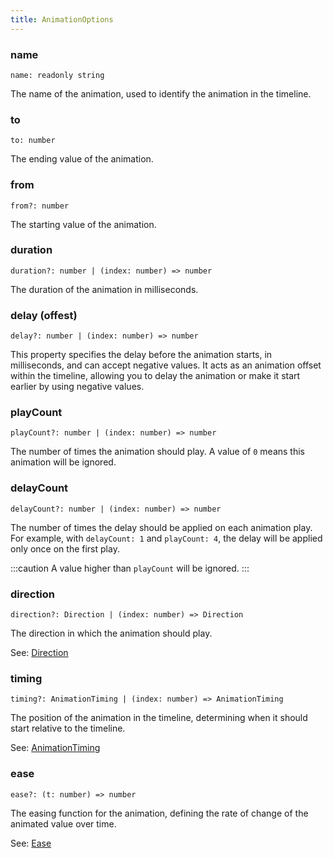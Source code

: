 ```yaml
---
title: AnimationOptions
---
```



### name

`name: readonly string` <Badge text="Required" variant="note" size="small" />

The name of the animation, used to identify the animation in the timeline.

### to

`to: number` <Badge text="Required" variant="note" size="small" />

The ending value of the animation.

### from

`from?: number` <Badge text="Default: 0" variant="tip" size="small" />

The starting value of the animation.

### duration

`duration?: number | (index: number) => number` <Badge text="Default: 350" variant="tip" size="small" />

The duration of the animation in milliseconds.

### delay (offest)

`delay?: number | (index: number) => number` <Badge text="Default: 0" variant="tip" size="small" />

This property specifies the delay before the animation starts, in milliseconds, and can accept negative values.
It acts as an animation offset within the timeline, allowing you to delay the animation or make it start earlier by using negative values.

### playCount

`playCount?: number | (index: number) => number` <Badge text="Default: 1" variant="tip" size="small" />

The number of times the animation should play.
A value of `0` means this animation will be ignored.

### delayCount

`delayCount?: number | (index: number) => number` <Badge text="Default: playCount" variant="tip" size="small" />

The number of times the delay should be applied on each animation play.
For example, with `delayCount: 1` and `playCount: 4`, the delay will be applied only once on the first play.

:::caution
A value higher than `playCount` will be ignored.
:::

### direction

`direction?: Direction | (index: number) => Direction` <Badge text="Default: Direction.Forward" variant="tip" size="small" />

The direction in which the animation should play.

See: [Direction](/animare/api/enums/direction/)

### timing

`timing?: AnimationTiming | (index: number) => AnimationTiming` <Badge text="Default: AnimationTiming.AfterPrevious" variant="tip" size="small" />

The position of the animation in the timeline, determining when it should start relative to the timeline.

See: [AnimationTiming](/animare/api/enums/animationtiming/)

### ease

`ease?: (t: number) => number` <Badge text="Default: ease.linear" variant="tip" size="small" />

The easing function for the animation, defining the rate of change of the animated value over time.

See: [Ease](/animare/api/plugins/ease/)